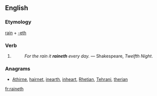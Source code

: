 ==English==

===Etymology===
[[rain]] + [[-eth]]

===Verb===
{{en-verb form}}

# {{en-archaic third-person singular of|rain}}
#: ''For the rain it '''raineth''' every day.'' &mdash; Shakespeare, ''Twelfth Night''.

===Anagrams===
* [[Athirne#English|Athirne]], [[hairnet#English|hairnet]], [[inearth#English|inearth]], [[inheart#English|inheart]], [[Rhetian#English|Rhetian]], [[Tehrani#English|Tehrani]], [[therian#English|therian]]

[[fr:raineth]]
